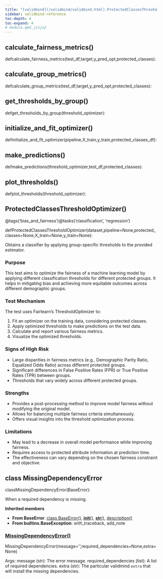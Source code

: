 ```yaml
---
title: "[validmind](/validmind/validmind.html).ProtectedClassesThresholdOptimizer"
sidebar: validmind-reference
toc-depth: 4
toc-expand: 4
# module.qmd.jinja2
---
```


<!-- function.qmd.jinja2 -->

## calculate_fairness_metrics[()]{.muted}

<!-- signatures.jinja2 -->

::: {.signature}

<span class="kw">def</span><span class="name">calculate_fairness_metrics</span>(<span class="params"><span class="n">test_df</span><span class="muted">,</span></span><span class="params"><span class="n">target</span><span class="muted">,</span></span><span class="params"><span class="n">y_pred_opt</span><span class="muted">,</span></span><span class="params"><span class="n">protected_classes</span></span>):

:::

<!-- function.qmd.jinja2 -->

## calculate_group_metrics[()]{.muted}

<!-- signatures.jinja2 -->

::: {.signature}

<span class="kw">def</span><span class="name">calculate_group_metrics</span>(<span class="params"><span class="n">test_df</span><span class="muted">,</span></span><span class="params"><span class="n">target</span><span class="muted">,</span></span><span class="params"><span class="n">y_pred_opt</span><span class="muted">,</span></span><span class="params"><span class="n">protected_classes</span></span>):

:::

<!-- function.qmd.jinja2 -->

## get_thresholds_by_group[()]{.muted}

<!-- signatures.jinja2 -->

::: {.signature}

<span class="kw">def</span><span class="name">get_thresholds_by_group</span>(<span class="param"><span class="n">threshold_optimizer</span></span>):

:::

<!-- function.qmd.jinja2 -->

## initialize_and_fit_optimizer[()]{.muted}

<!-- signatures.jinja2 -->

::: {.signature}

<span class="kw">def</span><span class="name">initialize_and_fit_optimizer</span>(<span class="params"><span class="n">pipeline</span><span class="muted">,</span></span><span class="params"><span class="n">X_train</span><span class="muted">,</span></span><span class="params"><span class="n">y_train</span><span class="muted">,</span></span><span class="params"><span class="n">protected_classes_df</span></span>):

:::

<!-- function.qmd.jinja2 -->

## make_predictions[()]{.muted}

<!-- signatures.jinja2 -->

::: {.signature}

<span class="kw">def</span><span class="name">make_predictions</span>(<span class="params"><span class="n">threshold_optimizer</span><span class="muted">,</span></span><span class="params"><span class="n">test_df</span><span class="muted">,</span></span><span class="params"><span class="n">protected_classes</span></span>):

:::

<!-- function.qmd.jinja2 -->

## plot_thresholds[()]{.muted}

<!-- signatures.jinja2 -->

::: {.signature}

<span class="kw">def</span><span class="name">plot_thresholds</span>(<span class="param"><span class="n">threshold_optimizer</span></span>):

:::

<!-- function.qmd.jinja2 -->

## ProtectedClassesThresholdOptimizer[()]{.muted}

<!-- signatures.jinja2 -->

::: {.signature}

<span class="decorators"><span class="decorator">@<span class="n">tags(<span class="s">'bias_and_fairness'</span>)</span></span><span class="decorator">@<span class="n">tasks(<span class="s">'classification'</span>, <span class="s">'regression'</span>)</span></span></span>

<span class="kw">def</span><span class="name">ProtectedClassesThresholdOptimizer</span>(<span class="params"><span class="n">dataset</span><span class="muted">,</span></span><span class="params"><span class="n">pipeline</span><span class="o">=</span><span class="kc">None</span><span class="muted">,</span></span><span class="params"><span class="n">protected_classes</span><span class="o">=</span><span class="kc">None</span><span class="muted">,</span></span><span class="params"><span class="n">X_train</span><span class="o">=</span><span class="kc">None</span><span class="muted">,</span></span><span class="params"><span class="n">y_train</span><span class="o">=</span><span class="kc">None</span></span>):

:::

<!-- docstring.jinja2 -->

Obtains a classifier by applying group-specific thresholds to the provided estimator.

### Purpose

This test aims to optimize the fairness of a machine learning model by applying different classification thresholds for different protected groups. It helps in mitigating bias and achieving more equitable outcomes across different demographic groups.

### Test Mechanism

The test uses Fairlearn's ThresholdOptimizer to:

1. Fit an optimizer on the training data, considering protected classes.
1. Apply optimized thresholds to make predictions on the test data.
1. Calculate and report various fairness metrics.
1. Visualize the optimized thresholds.

### Signs of High Risk

- Large disparities in fairness metrics (e.g., Demographic Parity Ratio, Equalized Odds Ratio) across different protected groups.
- Significant differences in False Positive Rates (FPR) or True Positive Rates (TPR) between groups.
- Thresholds that vary widely across different protected groups.

### Strengths

- Provides a post-processing method to improve model fairness without modifying the original model.
- Allows for balancing multiple fairness criteria simultaneously.
- Offers visual insights into the threshold optimization process.

### Limitations

- May lead to a decrease in overall model performance while improving fairness.
- Requires access to protected attribute information at prediction time.
- The effectiveness can vary depending on the chosen fairness constraint and objective.

<!-- class.qmd.jinja2 -->

## [class]{.muted} MissingDependencyError

<!-- signatures.jinja2 -->

::: {.signature}

<span class="kw">class</span><span class="name">MissingDependencyError</span>(<span class="base">BaseError</span>):

:::

<!-- docstring.jinja2 -->

When a required dependency is missing.

**Inherited members**

- **From BaseError**: [class BaseError[()]{.muted}](#class-baseerror), [__init__[()]{.muted}](#__init__), [__str__[()]{.muted}](#__str__), [description[()]{.muted}](#description)
- **From builtins.BaseException**: with_traceback, add_note

### [MissingDependencyError[()]{.muted}](#__init__)

<!-- signatures.jinja2 -->

::: {.signature}

<span class="name">MissingDependencyError</span>(<span class="params"><span class="n">message</span><span class="o">=</span><span class="s1">''</span><span class="muted">,</span></span><span class="params"><span class="n">required_dependencies</span><span class="o">=</span><span class="kc">None</span><span class="muted">,</span></span><span class="params"><span class="n">extra</span><span class="o">=</span><span class="kc">None</span></span>)

:::

<!-- docstring.jinja2 -->

Args: message (str): The error message. required_dependencies (list): A list of required dependencies. extra (str): The particular validmind `extra` that will install the missing dependencies.
